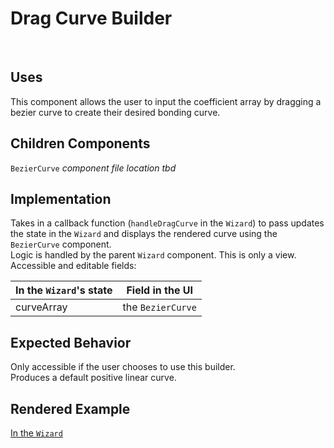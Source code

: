
<Meta title="MDX/Endpoint Wizard/Steps/Drag Curve Builder" />

# Drag Curve Builder

<br />

## Uses

This component allows the user to input the coefficient array by dragging a bezier curve to create their desired bonding curve.

## Children Components

`BezierCurve` _component file location tbd_

## Implementation

Takes in a callback function (`handleDragCurve` in the `Wizard`) to pass updates the state in the `Wizard` and displays
the rendered curve using the `BezierCurve` component. <br />
Logic is handled by the parent `Wizard` component. This is only a view. <br />
Accessible and editable fields:

| In the `Wizard`'s state | Field in the UI | 
|---|---|
| curveArray | the `BezierCurve` | 

## Expected Behavior

Only accessible if the user chooses to use this builder. <br />
Produces a default positive linear curve.

## Rendered Example

[In the `Wizard`](/?path=/story/components-endpoint-wizard-full-wizard--gamma)

<Canvas>
   <Story id={"components-endpoint-wizard-full-wizard--gamma"} />
</Canvas>
